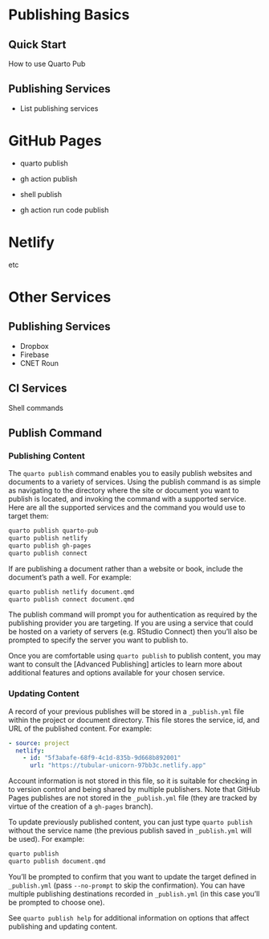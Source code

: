 # Publishing Basics

## Quick Start

How to use Quarto Pub

## Publishing Services

-   List publishing services

# GitHub Pages

-   quarto publish

-   gh action publish

-   shell publish

-   gh action run code publish

# Netlify

etc

# Other Services

## Publishing Services

-   Dropbox
-   Firebase
-   CNET Roun

## CI Services

Shell commands



## Publish Command

### Publishing Content

The `quarto publish` command enables you to easily publish websites and documents to a variety of services. Using the publish command is as simple as navigating to the directory where the site or document you want to publish is located, and invoking the command with a supported service. Here are all the supported services and the command you would use to target them:

``` bash
quarto publish quarto-pub
quarto publish netlify 
quarto publish gh-pages
quarto publish connect
```

If are publishing a document rather than a website or book, include the document's path a well. For example:

``` bash
quarto publish netlify document.qmd
quarto publish connect document.qmd
```

The publish command will prompt you for authentication as required by the publishing provider you are targeting. If you are using a service that could be hosted on a variety of servers (e.g. RStudio Connect) then you'll also be prompted to specify the server you want to publish to.

Once you are comfortable using `quarto publish` to publish content, you may want to consult the [Advanced Publishing] articles to learn more about additional features and options available for your chosen service.

### Updating Content

A record of your previous publishes will be stored in a `_publish.yml` file within the project or document directory. This file stores the service, id, and URL of the published content. For example:

``` yaml
- source: project
  netlify:
    - id: "5f3abafe-68f9-4c1d-835b-9d668b892001"
      url: "https://tubular-unicorn-97bb3c.netlify.app"
```

Account information is not stored in this file, so it is suitable for checking in to version control and being shared by multiple publishers. Note that GitHub Pages publishes are not stored in the `_publish.yml` file (they are tracked by virtue of the creation of a `gh-pages` branch).

To update previously published content, you can just type `quarto publish` without the service name (the previous publish saved in `_publish.yml` will be used). For example:

``` bash
quarto publish
quarto publish document.qmd
```

You'll be prompted to confirm that you want to update the target defined in `_publish.yml` (pass `--no-prompt` to skip the confirmation). You can have multiple publishing destinations recorded in `_publish.yml` (in this case you'll be prompted to choose one).

See `quarto publish help` for additional information on options that affect publishing and updating content.

